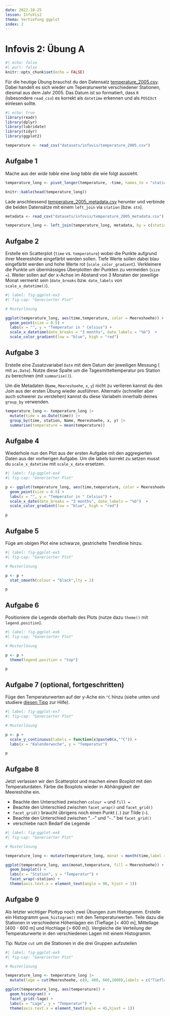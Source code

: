 ```yaml
---
date: 2022-10-25
lesson: InfoVis2
thema: Vertiefung ggplot
index: 2
---
```


# Infovis 2: Übung A

```r
#| echo: false
#| purl: false
knitr::opts_chunk$set(echo = FALSE)
```

Für die heutige Übung brauchst du den Datensatz [temperature_2005.csv](https://moodle.zhaw.ch/mod/resource/view.php?id=602268). Dabei handelt es sich wieder um Teperaturwerte verschiedener Stationen, diesmal aus dem Jahr 2005. Das Datum ist so formatiert, dass `R` (isbesondere `read_csv`) es korrekt als `datetime` erkennen und als `POSIXct` einlesen sollte.

```r
#| echo: true
library(readr)
library(dplyr)
library(lubridate)
library(tidyr)
library(ggplot2)
```

```r
temperature <- read_csv("datasets/infovis/temperature_2005.csv")
```

## Aufgabe 1

Mache aus der *wide table* eine *long table* die wie folgt aussieht. 

```r
temperature_long <- pivot_longer(temperature, -time, names_to = "station", values_to = "temperature")

knitr::kable(head(temperature_long))
```

Lade anschliessend [temperature_2005_metadata.csv](https://moodle.zhaw.ch/mod/resource/view.php?id=602269) herunter und verbinde die beiden Datensätze mit einem `left_join` via `station` (bzw. `stn`). 

```r
metadata <- read_csv("datasets/infovis/temperature_2005_metadata.csv")

temperature_long <- left_join(temperature_long, metadata, by = c(station = "stn"))
```

## Aufgabe 2

Erstelle ein Scatterplot (`time` vs. `temperature`) wobei die Punkte aufgrund ihrer Meereshöhe eingefärbt werden sollen. Tiefe Werte sollen dabei blau eingefärbt werden und hohe Werte rot (`scale_color_gradient`). Verkleinere die Punkte um übermässiges Überplotten der Punkten zu vermeiden (`size =`). Weiter sollen auf der x-Achse im Abstand von 3 Monaten der jeweilige Monat vermerkt sein (`date_breaks` bzw. `date_labels` von `scale_x_datetime()`).

```r
#| label: fig-ggplot-ex2
#| fig-cap: "Generierter Plot"

# Musterlösung

ggplot(temperature_long, aes(time,temperature, color = Meereshoehe)) +
  geom_point(size = 0.5) +
  labs(x = "", y = "Temperatur in ° Celsius") +
  scale_x_datetime(date_breaks = "3 months", date_labels = "%b")  +
  scale_color_gradient(low = "blue", high = "red")
```

## Aufgabe 3

Erstelle eine Zusatzvariabel `Date` mit dem Datum der jeweiligen Messung ( mit `as.Date`). Nutze diese Spalte um die Tagesmitteltemperatur pro Station zu berechnen (mit `summarise()`). 

Um die Metadaten  (`Name`, `Meereshoehe`, `x`, `y`) nicht zu verlieren kannst du den Join aus der ersten Übung wieder ausführen. Alternativ (schneller aber auch schwerer zu verstehen) kannst du diese Variabeln innerhalb deines `group_by` verwenden.

```r
temperature_long <- temperature_long |>
  mutate(time = as.Date(time)) |>
  group_by(time, station, Name, Meereshoehe, x, y) |>
  summarise(temperature = mean(temperature))
```

## Aufgabe 4

Wiederhole nun den Plot aus der ersten Aufgabe mit den aggregierten Daten aus der vorherigen Aufgabe. Um die labels korrekt zu setzen musst du `scale_x_datetime` mit `scale_x_date` ersetzen. 

```r
#| label: fig-ggplot-ex4
#| fig-cap: "Generierter Plot"

p <- ggplot(temperature_long, aes(time,temperature, color = Meereshoehe)) +
  geom_point(size = 0.5) +
  labs(x = "", y = "Temperatur in ° Celsius") +
  scale_x_date(date_breaks = "3 months", date_labels = "%b")  +
  scale_color_gradient(low = "blue", high = "red")

p
```

## Aufgabe 5

Füge am obigen Plot eine schwarze, gestrichelte Trendlinie hinzu.

```r
#| label: fig-ggplot-ex5
#| fig-cap: "Generierter Plot"

# Musterlösung

p <- p +
  stat_smooth(colour = "black",lty = 2)

p
```

## Aufgabe 6

Positioniere die Legende oberhalb des Plots (nutze dazu `theme()` mit `legend.position`). 

```r
#| label: fig-ggplot-ex6
#| fig-cap: "Generierter Plot"

# Musterlösung

p <- p + 
  theme(legend.position = "top")

p
```

## Aufgabe 7 (optional, fortgeschritten)

Füge den Temperaturwerten auf der y-Ache ein `°C` hinzu (siehe unten und studiere [diesen Tipp](https://stackoverflow.com/a/35967126/4139249) zur Hilfe). 

```r
#| label: fig-ggplot-ex7
#| fig-cap: "Generierter Plot"

# Musterlösung

p <- p +
  scale_y_continuous(labels = function(x)paste0(x,"°C")) +
  labs(x = "Kalenderwoche", y = "Temperatur")

p
```

## Aufgabe 8

Jetzt verlassen wir den Scatterplot und machen einen Boxplot mit den Temperaturdaten. Färbe die Boxplots wieder in Abhängigkeit der Meereshöhe ein. 

- Beachte den Unterschied zwischen `colour =` und `fill =`
- Beachte den Unterschied zwischen `facet_wrap()` und `facet_grid()`
- `facet_grid()` braucht übrigens noch einen Punkt (`.`) zur Tilde (`~`). 
- Beachte den Unterschied zwischen "`.~`" und "`~.`" bei `facet_grid()`
- verschiebe nach Bedarf die Legende

```r
#| label: fig-ggplot-ex8
#| fig-cap: "Generierter Plot"

# Musterlösung

temperature_long <- mutate(temperature_long, monat = month(time,label = T,abbr = F))

ggplot(temperature_long, aes(monat,temperature, fill = Meereshoehe)) +
  geom_boxplot() +
  labs(x = "Station", y = "Temperatur") +
  facet_wrap(~station) +
  theme(axis.text.x = element_text(angle = 90, hjust = 1))
```

## Aufgabe 9

Als letzter wichtiger Plottyp noch zwei Übungen zum Histogramm. Erstelle ein Histogramm `geom_histogram()` mit den Temperaturwerten. Teile dazu die  Stationen in verschiedene Höhenlagen ein (Tieflage [< 400 m], Mittellage [400 - 600 m] und Hochlage [> 600 m]). Vergleiche die Verteilung der Temperaturwerte in den verschiedenen Lagen mit einem Histogramm. 

Tip: Nutze `cut` um die Stationen in die drei Gruppen aufzuteilen

```r
#| label: fig-ggplot-ex9
#| fig-cap: "Generierter Plot"

# Musterlösung

temperature_long <- temperature_long |>
  mutate(lage = cut(Meereshoehe, c(0, 400, 600,1000),labels = c("Tieflage", "Mittellage", "Hochlage")))

ggplot(temperature_long, aes(temperature)) +
  geom_histogram() +
  facet_grid(~lage) +
  labs(x = "Lage", y = "Temperatur") +
  theme(axis.text.x = element_text(angle = 45,hjust = 1))
```



